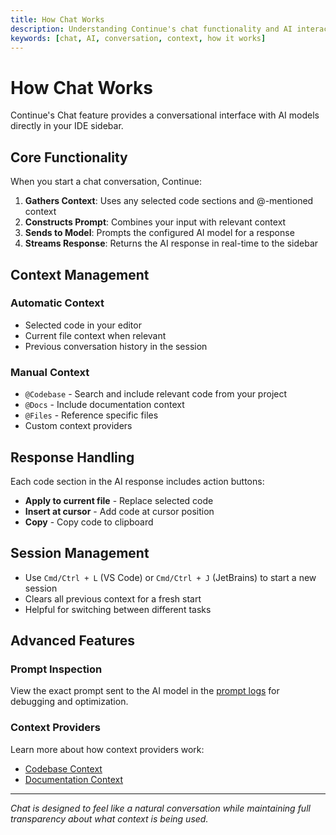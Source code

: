 ```yaml
---
title: How Chat Works
description: Understanding Continue's chat functionality and AI interaction
keywords: [chat, AI, conversation, context, how it works]
---
```


# How Chat Works

Continue's Chat feature provides a conversational interface with AI models directly in your IDE sidebar.

## Core Functionality

When you start a chat conversation, Continue:

1. **Gathers Context**: Uses any selected code sections and @-mentioned context
2. **Constructs Prompt**: Combines your input with relevant context
3. **Sends to Model**: Prompts the configured AI model for a response
4. **Streams Response**: Returns the AI response in real-time to the sidebar

## Context Management

### Automatic Context

- Selected code in your editor
- Current file context when relevant
- Previous conversation history in the session

### Manual Context

- `@Codebase` - Search and include relevant code from your project
- `@Docs` - Include documentation context
- `@Files` - Reference specific files
- Custom context providers

## Response Handling

Each code section in the AI response includes action buttons:

- **Apply to current file** - Replace selected code
- **Insert at cursor** - Add code at cursor position
- **Copy** - Copy code to clipboard

## Session Management

- Use `Cmd/Ctrl + L` (VS Code) or `Cmd/Ctrl + J` (JetBrains) to start a new session
- Clears all previous context for a fresh start
- Helpful for switching between different tasks

## Advanced Features

### Prompt Inspection

View the exact prompt sent to the AI model in the [prompt logs](../../advanced/troubleshooting) for debugging and optimization.

### Context Providers

Learn more about how context providers work:

- [Codebase Context](../../advanced/context-integration/codebase)
- [Documentation Context](../../advanced/context-integration/documentation)

---

_Chat is designed to feel like a natural conversation while maintaining full transparency about what context is being used._

